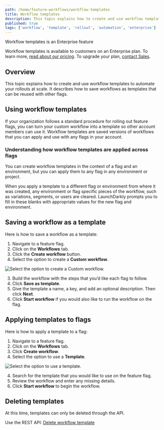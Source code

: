 ```yaml
---
path: /home/feature-workflows/workflow-templates
title: Workflow templates
description: This topic explains how to create and use workflow templates to automate your rollouts at scale.
published: true
tags: ['workflow', 'template', 'rollout', 'automation', 'enterprise']
---
```


<Callout intent="primary">
<CalloutTitle>Workflow templates is an Enterprise feature</CalloutTitle>
<CalloutDescription>

Workflow templates is available to customers on an Enterprise plan. To learn more, [read about our pricing](https://launchdarkly.com/pricing/). To upgrade your plan, [contact Sales](https://launchdarkly.com/contact-sales/).

</CalloutDescription>
</Callout>

## Overview

This topic explains how to create and use workflow templates to automate your rollouts at scale. It describes how to save workflows as templates that can be reused with other flags.

## Using workflow templates

If your organization follows a standard procedure for rolling out feature flags, you can turn your custom workflow into a template so other account members can use it. Workflow templates are saved versions of workflows that you can apply and use with any flags in your account.


### Understanding how workflow templates are applied across flags

You can create workflow templates in the context of a flag and an environment, but you can apply them to any flag in any environment or project.

When you apply a template to a different flag or environment from where it was created, any environment or flag specific pieces of the workflow, such as variations, segments, or users are cleared. LaunchDarkly prompts you to fill in these blanks with appropriate values for the new flag and environment.

## Saving a workflow as a template

Here is how to save a workflow as a template:

1. Navigate to a feature flag.
2. Click on the **Workflows** tab.
3. Click the **Create workflow** button. 
4. Select the option to create a **Custom workflow**.

![Select the option to create a Custom workflow.](click-create-custom-workflow.png)

3. Build the workflow with the steps that you’d like each flag to follow.
4. Click **Save as template**.
5. Give the template a name, a key, and add an optional description. Then click **Next**.
6. Click **Start workflow** if you would also like to run the workflow on the flag.


## Applying templates to flags

Here is how to apply a template to a flag:

1. Navigate to a feature flag. 
2. Click on the **Workflows** tab.
3. Click **Create workflow**.
4. Select the option to use a **Template**.

![Select the option to use a template.](click-templates.png)

4. Search for the template that you would like to use on the feature flag.
5. Review the workflow and enter any missing details. 
6. Click **Start workflow** to begin the workflow.


## Deleting templates

At this time, templates can only be deleted through the API.

<LearnMore>

Use the REST API: [Delete workflow template](https://apidocs.launchdarkly.com/tag/Workflow-templates-(beta)#operation/deleteWorkflowTemplate)

</LearnMore>


